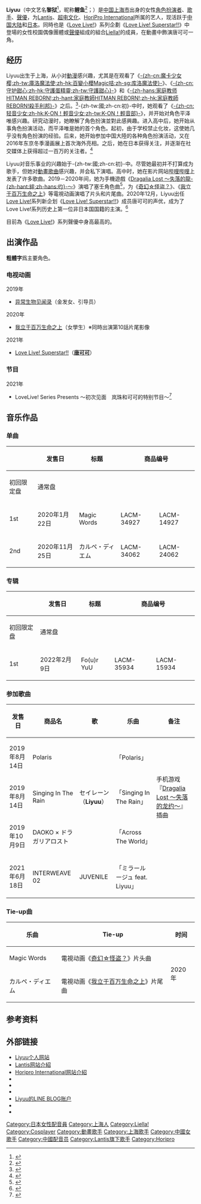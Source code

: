 {{Infobox musical artist
| background       = solo_singer
| name             = Liyuu
| image =
| birth_date       = {{Birth date and age|1997|1|9|df=y}}
| birth_place      = {{CHN}}[[上海市|上海市]]
| nationality      = {{PRC}}
| occupation       = [[Cosplay|角色扮演者]]、[[歌手|歌手]]、[[声优|声优]]
| years_active     = 2019年至今
| label            = [[Lantis|Lantis]]（歌手）、[[超电文化|超电文化]]（演艺）、[[HoriPro_International|HoriPro International]]（声优）
| website          = {{url|https://liyuu0109.com/}}
}}
'''Liyuu'''（中文艺名'''黎狱'''<ref>
{{citeweb|url=https://b23.tv/yGxXvv|title=【黎狱Liyuu】致我们单纯的小美好「我多喜欢你，你会知道」-哔哩哔哩|accessdate=2021-07-02|publisher=Bilibili|language=zh-cn}}</ref>，昵称'''鲤鱼'''<ref>{{citeweb|title=鲤鱼Liyuu·失业偶像半年无业在家开反省会 感谢-哔哩哔哩|url=https://www.bilibili.com/video/av329095237|accessdate=2021-07-02|publisher=Bilibili|language=zh-cn|archive-date=2021-08-03|archive-url=https://web.archive.org/web/20210803132131/https://www.bilibili.com/video/av329095237}}</ref>；{{bd|1997年|1月9日||}}）是[[中华人民共和国|中国]][[上海市|上海市]]出身的女性[[Cosplay|角色扮演者]]、[[歌手|歌手]]、[[聲優|聲優]]，为[[Lantis|Lantis]]、[[超电文化|超电文化]]、[[HoriPro_International|HoriPro International]]所属的艺人，现活跃于[[中国大陆|中国大陆]]和[[日本|日本]]。同時也是《[[Love_Live!|Love Live!]]》系列企劃《[[Love_Live!_Superstar!!|Love Live! Superstar!!]]》中登場的女性校園偶像團體或[[聲優|聲優]]組成的組合[[Liella!|Liella!]]的成員，在動畫中飾演唐可可一角。

== 经历 ==
Liyuu出生于上海，从小对[[動漫|動漫]]感兴趣，尤其是在观看了《[[百變小櫻|-{zh-cn:魔卡少女樱;zh-tw:庫洛魔法使;zh-hk:百變小櫻Magic咭;zh-sg:库洛魔法使}-]]》、《[[守護甜心！|-{zh-cn:守护甜心;zh-hk:守護蛋精靈;zh-tw:守護甜心}-]]》和《[[家庭教師HITMAN_REBORN!|-{zh-hans:家庭教师HITMAN REBORN!;zh-hant:家庭教師HITMAN REBORN!;zh-hk:家庭教師REBORN!殺手利邦}-]]》之后。<ref name="anime-anime">{{Cite web|last=|first=|date=2020-03-22|script-title=ja:ム › インタビュー › コスプレイヤー › 記事 コスプレイヤーから歌手デビュー。Liyuuはいかに夢をつかんだのか？【インタビュー】|url=https://animeanime.jp/article/2020/03/22/52367.html|access-date=2020-11-23|website=Anime! Anime!|language=ja|archive-date=2020-12-14|archive-url=https://web.archive.org/web/20201214031523/https://animeanime.jp/article/2020/03/22/52367.html}}</ref>-{zh-tw:國;zh-cn:初}-中时，她观看了《[[K-ON！輕音部|-{zh-cn:轻音少女;zh-hk:K-ON！輕音少女;zh-tw:K-ON！輕音部}-]]》，并开始对角色平泽唯感兴趣。研究动漫时，她瞭解了角色扮演並對此感興趣。进入高中后，她开始从事角色扮演活动，而平泽唯是她的首个角色。起初，由于学校禁止化妆，这使她几乎没有角色扮演的经验。后来，她开始参加中国大陸的各种角色扮演活动，又在2016年东京冬季漫画展上首次海外亮相。之后，她在日本获得关注，并逐渐在社交媒体上获得超过一百万的关注者。<ref name="kai-you">{{cite web|date=2020-01-14|script-title=ja:Liyuu（リーユウ）インタビュー　上海コスプレイヤーがアーティストになるまで|url=https://kai-you.net/article/70479|accessdate=2020-11-23|publisher=Kai-You Inc.|language=ja|archive-date=2020-12-14|archive-url=https://web.archive.org/web/20201214084507/https://kai-you.net/article/70479}}</ref>

Liyuu对音乐事业的兴趣始于-{zh-tw:國;zh-cn:初}-中。尽管她最初并不打算成为歌手，但她对[[動畫歌曲|動畫歌曲]]感兴趣，并会私下演唱。高中时，她在影片网站[[bilibili|哔哩哔哩]]上发表了许多歌曲。2019－2020年间，她为手機遊戲《[[Dragalia_Lost_～失落的龍絆～|Dragalia Lost ～失落的龍-{zh-hant:絆;zh-hans:约}-～]]》演唱了塞壬角色曲<ref>{{Cite web|last=|first=|date=2019-07-29|title=Hatena Illusion Anime's Staff, Cast, Theme Song Artists Announced|url=https://www.animenewsnetwork.com/news/2019-07-29/hatena-illusion-anime-staff-cast-theme-song-artists-announced/.149452|access-date=2020-11-23|website=|publisher=[[Anime_News_Network|Anime News Network]]|language=en|archive-date=2020-11-07|archive-url=https://web.archive.org/web/20201107233940/https://www.animenewsnetwork.com/news/2019-07-29/hatena-illusion-anime-staff-cast-theme-song-artists-announced/.149452}}</ref>，为《[[奇幻☆怪盜？|奇幻☆怪盜？]]》、《[[我立于百万生命之上|我立于百万生命之上]]》等電視动画演唱了片头和片尾曲。2020年12月，Liyuu出任[[Love_Live!|Love Live!]]系列新企划《[[Love_Live!_Superstar!!|Love Live! Superstar!!]]》成员唐可可的声优，成为了Love Live!系列历史上第一位非日本国国籍的主演。<ref>{{cite web |title=Love Live! Superstar!! Anime Reveals 5 Cast Members |url=https://www.animenewsnetwork.com/news/2020-12-13/love-live-superstar-anime-reveals-5-cast-members/.167414 |publisher=[[Anime_News_Network|Anime News Network]] |access-date=2020-12-14 |date=2020-12-14 |language=en |archive-date=2021-01-25 |archive-url=https://web.archive.org/web/20210125202942/https://www.animenewsnetwork.com/news/2020-12-13/love-live-superstar-anime-reveals-5-cast-members/.167414 }}</ref>

目前為《[[Love_Live!|Love Live!]]》系列聲優中身高最高的。

== 出演作品 ==
'''粗體字'''爲主要角色。
=== 电视动画 ===
;2019年
* [[异常生物见闻录|异常生物见闻录]]（金发女、引导员）
;2020年
* [[我立于百万生命之上|我立于百万生命之上]]（女學生）※同時出演第10話片尾影像<!-- 2020-12-18 -->
;2021年
* [[Love_Live!_Superstar!!|Love Live! Superstar!!]]（'''[[Love_Live!人物列表#Liella!|唐可可]]'''）
=== 节目 ===
;2021年
*LoveLive! Series Presents ～初次见面　岚珠和可可的特别节目～<ref>{{cite web
|url=https://www.bilibili.com/video/BV1ZZ4y1Q7bc/
|title=LoveLive! Series Presents ～初次见面　岚珠和可可的特别节目～
|date=2021-12-19
|website=Bilibili
|access-date=2021-12-19
|archive-date=2022-04-21
|archive-url=https://web.archive.org/web/20220421234645/https://www.bilibili.com/video/BV1ZZ4y1Q7bc/
}}</ref>

== 音乐作品 ==
=== 单曲 ===
{| class="wikitable" style="font-size:small;"
! rowspan="2"| !! rowspan="2"|发售日 !! rowspan="2"|标题 !! colspan="2"|商品编号 !! rowspan="2"|最高位<ref>{{Cite web|url=https://www.oricon.co.jp/prof/757407/rank/single/|script-title=ja:Liyuuのシングル売上ランキング|website=ORICON NEWS|accessdate=2020-12-14|language=ja|archive-date=2022-02-16|archive-url=https://web.archive.org/web/20220216022835/https://www.oricon.co.jp/prof/757407/rank/single/}}</ref>
|-
! 初回限定盘 !! 通常盘
|-
! 1st
| 2020年1月22日 || Magic Words || LACM-34927 || LACM-14927 || 44位
|-
! 2nd
| 2020年11月25日 || カルペ・ディエム || LACM-34062 || LACM-24062 || 60位
|}

=== 专辑 ===
{| class="wikitable" style="font-size:small;"
! rowspan="2"| !! rowspan="2"|发售日 !! rowspan="2"|标题 !! colspan="2"|商品编号 !! rowspan="2"|最高位<ref>{{Cite web|url=https://www.oricon.co.jp/prof/757407/rank/album/|script-title=ja:Liyuuのアルバム売上ランキング|website=ORICON NEWS|accessdate=2022-02-21|language=ja|archive-date=2022-02-16|archive-url=https://web.archive.org/web/20220216032219/https://www.oricon.co.jp/prof/757407/rank/album/}}</ref>
|-
! 初回限定盘 !! 通常盘
|-
! 1st
| 2022年2月9日 || Fo(u)r YuU || LACM-35934 || LACM-15934 || 15位
|}

=== 参加歌曲 ===
{| class="wikitable" style="font-size:small"
! 发售日 !! 商品名 !! 歌 !! 乐曲 !! 备注
|-
| 2019年8月14日
| Polaris


| rowspan="3"|セイレーン（'''Liyuu'''）
| 「Polaris」
| rowspan="3"|手机游戏『[[Dragalia_Lost_～失落的龙约～|Dragalia Lost ～失落的龙约～]]』插曲
|-
| 2019年8月14日
| Singing In The Rain
| 「Singing In The Rain」
|-
| 2019年10月9日
| DAOKO × ドラガリアロスト
| 「Across The World」
|-
| 2021年6月18日
| INTERWEAVE 02
| JUVENILE
| 「ミラールージュ feat. Liyuu」
| 
|}

=== Tie-up曲 ===
{| class="wikitable" style="font-size:small;"
! 乐曲 !! Tie-up !! 时间
|-
| Magic Words || 電視动画《[[奇幻☆怪盗？|奇幻☆怪盗？]]》片头曲 || rowspan="2"|2020年
|-
| カルペ・ディエム || 電視动画《[[我立于百万生命之上|我立于百万生命之上]]》片尾曲
|}

== 参考资料 ==
{{reflist|2}}

== 外部链接 ==
* [https://liyuu0109.com/ Liyuu个人网站] {{Wayback|url=https://liyuu0109.com/ |date=20210205103701 }}
* [https://www.lantis.jp/artist/liyuu/ Lantis网站介紹] {{Wayback|url=https://www.lantis.jp/artist/liyuu/ |date=20201115115517 }}
* [http://www.horipro-international.com/artist/liyuu Horipro International网站介紹] {{Wayback|url=http://www.horipro-international.com/artist/liyuu |date=20210130120201 }}
* {{Twitter|Liyu0109}}
* {{Instagram|koi_liyuu}}
* {{Sinaweibo|2955896132}}
* [https://lineblog.me/liyuu// Liyuu的LINE BLOG账户] {{Wayback|url=https://lineblog.me/liyuu// |date=20201210111640 }}
* {{Bilibili|user=4549624|Liyuu}}
* {{YouTube|channel=UC0F0BPrregrMu7w-8k6Xz1g|Liyuu Channel}}

{{Liella!}}
{{Authority control}}
{{DEFAULTSORT:Li黎}}
[[Category:日本女性配音員|Category:日本女性配音員]]
[[Category:上海人|Category:上海人]]
[[Category:Liella!|Category:Liella!]]
[[Category:Cosplayer|Category:Cosplayer]]
[[Category:動畫歌手|Category:動畫歌手]]
[[Category:上海歌手|Category:上海歌手]]
[[Category:中國女歌手|Category:中國女歌手]]
[[Category:中國配音员|Category:中國配音员]]
[[Category:Lantis旗下歌手|Category:Lantis旗下歌手]]
[[Category:Horipro|Category:Horipro]]